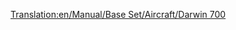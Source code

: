 [[Translation:en/Manual/Base Set/Aircraft/Darwin 700]]
{{hu/Manual/Base Set/Aircraft/Navbox Légi járművek}}
{{hu/Manual/Base Set/Aircraft/Repülőgépek|Name=Darwin 700
|Image=[[File:en/Manual/Base Set/Aircraft/Darwin700.png|Darwin 700]]
|Cost=43.066 (86,132)
|Speed=947 km/h (592 MPH)
|Annual=6.187 (12,374)
|Designed=2042
|Lifespan=23
|Capacity=150 utas és 65 csomag levél
|Description=Fiktív, futurisztikus repülőgép, talán a Boeing (a játékban: Darwin) ihlette.
|Real-life=--
}}